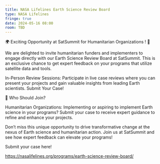 ```yaml
---
title: NASA Lifelines Earth Science Review Board
type: NASA Lifelines
fringe: true
date: 2024-05-16 08:00
room: TBD
---
```

🌍 Exciting Opportunity at SatSummit for Humanitarian Organizations ! 🌟

We are delighted to invite humanitarian funders and implementers to engage directly with our Earth Science Review Board at SatSummit. This is an exclusive chance to get expert feedback on your programs that utilize satellite data and tools.

In-Person Review Sessions: Participate in live case reviews where you can present your projects and gain valuable insights from leading Earth scientists. Submit Your Case!

🤝 Who Should Join?

Humanitarian Organizations: Implementing or aspiring to implement Earth science in your programs? Submit your case to receive expert guidance to refine and enhance your projects.

Don’t miss this unique opportunity to drive transformative change at the nexus of Earth science and humanitarian action. Join us at SatSummit and see how expert feedback can elevate your programs!

Submit your case here!

https://nasalifelines.org/programs/earth-science-review-board/
